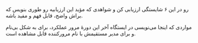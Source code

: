 
**<Username/>** رو در این ۶ شایستگی ارزیابی کن و شواهدی که مؤید این ارزیابیه رو طوری بنویس که براش واضح، قابل فهم و مفید باشه.

مواردی که اینجا می‌نویسی در ایستگاه آخر این دورهٔ مرور عملکرد، برای <ShortUsername/> به شکل بی‌نام و برای مدیر مستقیمش با نام مرورکننده قابل مشاهده است.
